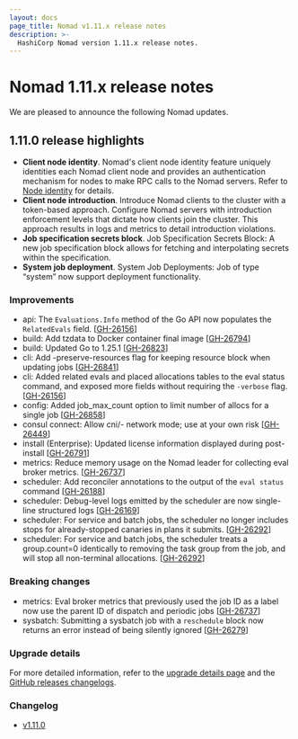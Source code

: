 ```yaml
---
layout: docs
page_title: Nomad v1.11.x release notes
description: >-
  HashiCorp Nomad version 1.11.x release notes.
---
```


# Nomad 1.11.x release notes

We are pleased to announce the following Nomad updates.

## 1.11.0 release highlights

- **Client node identity**. Nomad's client node identity feature uniquely
  identities each Nomad client node and provides an authentication mechanism for
  nodes to make RPC calls to the Nomad servers. Refer to [Node identity](/docs/architecture/cluster/node-identity) for details.
- **Client node introduction**. Introduce Nomad clients to the cluster with a
  token-based approach. Configure Nomad servers with introduction enforcement
  levels that dictate how clients join the cluster. This approach results in logs and metrics to detail introduction violations.
- **Job specification secrets block**. Job Specification Secrets Block: A new
  job specification block allows for fetching and interpolating secrets within
  the specification.
- **System job deployment**. System Job Deployments: Job of type “system” now support deployment functionality.

### Improvements

- api: The `Evaluations.Info` method of the Go API now populates the `RelatedEvals` field. [[GH-26156](https://github.com/hashicorp/nomad/issues/26156)]
- build: Add tzdata to Docker container final image [[GH-26794](https://github.com/hashicorp/nomad/issues/26794)]
- build: Updated Go to 1.25.1 [[GH-26823](https://github.com/hashicorp/nomad/issues/26823)]
- cli: Add -preserve-resources flag for keeping resource block when updating jobs [[GH-26841](https://github.com/hashicorp/nomad/issues/26841)]
- cli: Added related evals and placed allocations tables to the eval status command, and exposed more fields without requiring the `-verbose` flag. [[GH-26156](https://github.com/hashicorp/nomad/issues/26156)]
- config: Added job_max_count option to limit number of allocs for a single job [[GH-26858](https://github.com/hashicorp/nomad/issues/26858)]
- consul connect: Allow cni/- network mode; use at your own risk [[GH-26449](https://github.com/hashicorp/nomad/issues/26449)]
- install (Enterprise): Updated license information displayed during post-install [[GH-26791](https://github.com/hashicorp/nomad/issues/26791)]
- metrics: Reduce memory usage on the Nomad leader for collecting eval broker metrics. [[GH-26737](https://github.com/hashicorp/nomad/issues/26737)]
- scheduler: Add reconciler annotations to the output of the `eval status` command [[GH-26188](https://github.com/hashicorp/nomad/issues/26188)]
- scheduler: Debug-level logs emitted by the scheduler are now single-line structured logs [[GH-26169](https://github.com/hashicorp/nomad/issues/26169)]
- scheduler: For service and batch jobs, the scheduler no longer includes stops for already-stopped canaries in plans it submits. [[GH-26292](https://github.com/hashicorp/nomad/issues/26292)]
- scheduler: For service and batch jobs, the scheduler treats a group.count=0 identically to removing the task group from the job, and will stop all non-terminal allocations. [[GH-26292](https://github.com/hashicorp/nomad/issues/26292)]

### Breaking changes

- metrics: Eval broker metrics that previously used the job ID as a label now use the parent ID of dispatch and periodic jobs [[GH-26737](https://github.com/hashicorp/nomad/issues/26737)]
- sysbatch: Submitting a sysbatch job with a `reschedule` block now returns an error instead of being silently ignored [[GH-26279](https://github.com/hashicorp/nomad/issues/26279)]


### Upgrade details

For more detailed information, refer to the [upgrade details
page][upgrade] and the [GitHub releases changelogs][github-releases].


### Changelog

- [v1.11.0](https://github.com/hashicorp/nomad/releases/tag/v1.11.0)



[upgrade]: /nomad/docs/upgrade/upgrade-specific#nomad-1-11-0
[github-releases]: https://github.com/hashicorp/nomad/releases/
